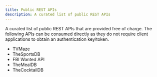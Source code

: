 ```yaml
---
title: Public REST APIs
description: A curated list of public REST APIs
---
```



A curated list of public REST APIs that are provided free of charge. The following APIs can be consumed directly as they do not require client applications to obtain an authentication key/token.

- <LinkOut href='https://www.tvmaze.com/api'>TVMaze</LinkOut>
- <LinkOut href='https://www.thesportsdb.com/free_sports_api'>
    TheSportsDB
  </LinkOut>
- <LinkOut href='https://api.fbi.gov/docs'>FBI Wanted API</LinkOut>
- <LinkOut href='https://www.themealdb.com/api.php'>TheMealDB</LinkOut>
- <LinkOut href='https://www.thecocktaildb.com/api.php'>TheCocktailDB</LinkOut>

